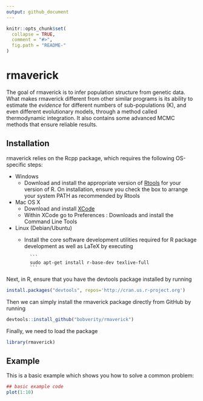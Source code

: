 ```yaml
---
output: github_document
---
```


<!-- README.md is generated from README.Rmd. Please edit that file -->

```r
knitr::opts_chunk$set(
  collapse = TRUE,
  comment = "#>",
  fig.path = "README-"
)
```

# rmaverick

The goal of rmaverick is to infer population structure from genetic data. What makes rmaverick different from other similar programs is its ability to estimate the *evidence* for different numbers of sub-populations (K), and even different evolutionary models, through a method called thermodynamic integration. It also contains some advanced MCMC methods that ensure reliable results.

## Installation

rmaverick relies on the Rcpp package, which requires the following OS-specific steps:

* Windows
    - Download and install the appropriate version of [Rtools](https://cran.rstudio.com/bin/windows/Rtools/) for your version of R. On installation, ensure you check the box to arrange your system PATH as recommended by Rtools
* Mac OS X
    - Download and install [XCode](http://itunes.apple.com/us/app/xcode/id497799835?mt=12)
    - Within XCode go to Preferences : Downloads and install the Command Line Tools
* Linux (Debian/Ubuntu)
    - Install the core software development utilities required for R package development as well as LaTeX by executing
    
            ```
            sudo apt-get install r-base-dev texlive-full
            ```

Next, in R, ensure that you have the devtools package installed by running
```r
install.packages("devtools", repos='http://cran.us.r-project.org')
```
Then we can simply install the rmaverick package directly from GitHub by running
```r
devtools::install_github("bobverity/rmaverick")
```
Finally, we need to load the package
```r
library(rmaverick)
```


## Example

This is a basic example which shows you how to solve a common problem:

```r
## basic example code
plot(1:10)
```
